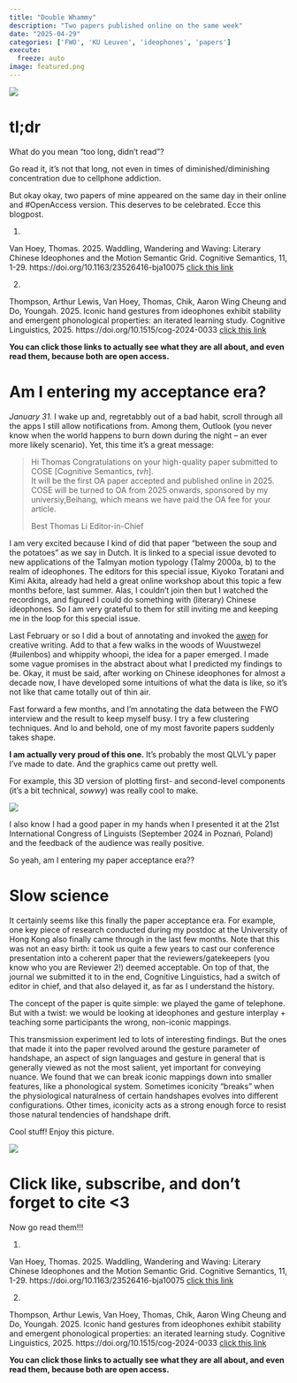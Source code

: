 ```yaml
---
title: "Double Whammy"
description: "Two papers published online on the same week"
date: "2025-04-29"
categories: ['FWO', 'KU Leuven', 'ideophones', 'papers']
execute:
  freeze: auto
image: featured.png
---
```


![](dendrogram.png)

# tl;dr

What do you mean "too long, didn't read"?

Go read it, it's not that long, not even in times of diminished/diminishing concentration due to cellphone addiction.

But okay okay, two papers of mine appeared on the same day in their online and #OpenAccess version.
This deserves to be celebrated. 
Ecce this blogpost.

1.

Van Hoey, Thomas. 2025. Waddling, Wandering and Waving: Literary Chinese Ideophones and the Motion Semantic Grid. Cognitive Semantics, 11, 1-29. https://doi.org/10.1163/23526416-bja10075 [click this link](https://brill.com/view/journals/cose/11/1/article-p1_001.xml)

2.

Thompson, Arthur Lewis, Van Hoey, Thomas, Chik, Aaron Wing Cheung and Do, Youngah. 2025. Iconic hand gestures from ideophones exhibit stability and emergent phonological properties: an iterated learning study. Cognitive Linguistics, 2025. https://doi.org/10.1515/cog-2024-0033 [click this link](https://www.degruyterbrill.com/document/doi/10.1515/cog-2024-0033/html)

**You can click those links to actually see what they are all about, and even read them, because both are open access.**


# Am I entering my acceptance era?

*January 31.* 
I wake up and, regretabbly out of a bad habit, scroll through all the apps I still allow notifications from.
Among them, Outlook (you never know when the world happens to burn down during the night -- an ever more likely scenario).
Yet, this time it's a great message:

> Hi Thomas
> Congratulations on your high-quality paper submitted to COSE [Cognitive Semantics, *tvh*].  
> It will be the first OA paper accepted and published online in 2025.
COSE will be turned to OA from 2025 onwards, sponsored by my universiy,Beihang, which means we have paid the OA fee for your article.
>
> Best
> Thomas Li
> Editor-in-Chief

I am very excited because I kind of did that paper "between the soup and the potatoes" as we say in Dutch.
It is linked to a special issue devoted to new applications of the Talmyan motion typology (Talmy 2000a, b) to the realm of ideophones.
The editors for this special issue, Kiyoko Toratani and Kimi Akita, already had held a great online workshop about this topic a few months before, last summer.
Alas, I couldn't join then but I watched the recordings, and figured I could do something with (literary) Chinese ideophones.
So I am very grateful to them for still inviting me and keeping me in the loop for this special issue.

Last February or so I did a bout of annotating and invoked the [awen](https://en.wikipedia.org/wiki/Awen) for creative writing.
Add to that a few walks in the woods of Wuustwezel (#uilenbos) and whippity whoopi, the idea for a paper emerged.
I made some vague promises in the abstract about what I predicted my findings to be. 
Okay, it must be said, after working on Chinese ideophones for almost a decade now, I have developed some intuitions of what the data is like, so it's not like that came totally out of thin air.

Fast forward a few months, and I'm annotating the data between the FWO interview and the result to keep myself busy.
I try a few clustering techniques.
And lo and behold, one of my most favorite papers suddenly takes shape.

**I am actually very proud of this one.**
It's probably the most QLVL'y paper I've made to date.
And the graphics came out pretty well.

For example, this 3D version of plotting first- and second-level components (it's a bit technical, *sowwy*) was really cool to make.

![](mca.png)


I also know I had a good paper in my hands when I presented it at the 21st International Congress of Linguists (September 2024 in Poznań, Poland) and the feedback of the audience was really positive.

So yeah, am I entering my paper acceptance era??

# Slow science

It certainly seems like this finally the paper acceptance era.
For example, one key piece of research conducted during my postdoc at the University of Hong Kong also finally came through in the last few months.
Note that this was not an easy birth: it took us quite a few years to cast our conference presentation into a coherent paper that the reviewers/gatekeepers (you know who you are Reviewer 2!) deemed acceptable.
On top of that, the journal we submitted it to in the end, Cognitive Linguistics, had a switch of editor in chief, and that also delayed it, as far as I understand the history.

The concept of the paper is quite simple: we played the game of telephone.
But with a twist: we would be looking at ideophones and gesture interplay + teaching some participants the wrong, non-iconic mappings.

This transmission experiment led to lots of interesting findings.
But the ones that made it into the paper revolved around the gesture parameter of handshape, an aspect of sign languages and gesture in general that is generally viewed as not the most salient, yet important for conveying nuance. 
We found that we can break iconic mappings down into smaller features, like a phonological system.
Sometimes iconicity "breaks" when the physiological naturalness of certain handshapes evolves into different configurations. 
Other times, iconicity acts as a strong enough force to resist those natural tendencies of handshape drift.

Cool stuff!
Enjoy this picture.

![](handshapes.png)

# Click like, subscribe, and don't forget to cite <3

Now go read them!!!

1.

Van Hoey, Thomas. 2025. Waddling, Wandering and Waving: Literary Chinese Ideophones and the Motion Semantic Grid. Cognitive Semantics, 11, 1-29. https://doi.org/10.1163/23526416-bja10075 [click this link](https://brill.com/view/journals/cose/11/1/article-p1_001.xml)

2.

Thompson, Arthur Lewis, Van Hoey, Thomas, Chik, Aaron Wing Cheung and Do, Youngah. 2025. Iconic hand gestures from ideophones exhibit stability and emergent phonological properties: an iterated learning study. Cognitive Linguistics, 2025. https://doi.org/10.1515/cog-2024-0033 [click this link](https://www.degruyterbrill.com/document/doi/10.1515/cog-2024-0033/html)

**You can click those links to actually see what they are all about, and even read them, because both are open access.**





